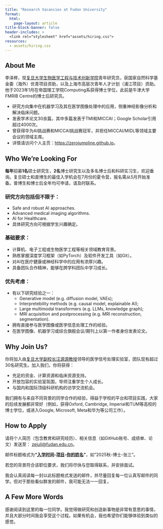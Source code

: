 ```yaml
---
title: "Research Vacancies at Fudan University"
format:
  html:
    page-layout: article
title-block-banner: false
header-includes: >
  <link rel="stylesheet" href="assets/hiring.css">
resources:
  - assets/hiring.css
---
```


::: {.hiring-hero}

:::

::: {.about-section}

## About Me

李泽榉，现[复旦大学生物医学工程与技术创新学院](https://bme-college.fudan.edu.cn/)青年研究员，获国家自然科学基金委（海外）优青项目资助，以及上海市高层次青年人才计划（浦江项目）资助。
他于2023年1月在帝国理工学院Computing系获得博士学位，此前是牛津大学FMRIB Centre的博士后研究员。

- 研究方向集中在机器学习及其在医学图像处理中的应用，侧重神经影像分析和解决临床问题。
- 发表学术论文30余篇，其中多篇发表于TMI和MICCAI；Google Scholar引用超过4000次。
- 曾获得华为AI挑战赛和MICCAI挑战赛冠军，并担任MICCAI/MIDL等领域主要会议的领域主席。
- 详情请访问个人主页：[https://zerojumpline.github.io](https://zerojumpline.github.io)。

:::

::: {.positions-section}

## Who We're Looking For

**每年**招募**1名**硕士研究生，**2名**博士研究生以及多名博士后和科研实习生，欢迎垂询。复旦硕士和直博生的最佳入学机会在7月份的夏令营，报名需从5月开始准备。普博生和博士后全年均可申请，请及时联系。

### 研究方向包括但不限于：

- Safe and robust AI approaches.
- Advanced medical imaging algorithms.
- AI for Healthcare.
- 具体研究方向可根据学生兴趣确定。

### 基础要求：

- 计算机、电子工程或生物医学工程等相关领域教育背景。
- 熟练掌握深度学习框架（如PyTorch）及软件开发工具（如Git）。
- 对AI在医疗健康或神经科学中的应用有浓厚兴趣。
- 具备团队合作精神，能够在跨学科团队中学习成长。

### 优先考虑：

- 有以下研究经验之一：
  - Generative model (e.g. diffusion model, VAEs);
  - Interpretebility methods (e.g. causal model, explainable AI);
  - Large multimodal transformers (e.g. LLMs, knowledge graph);
  - MRI acquisition and postprocessing (e.g. MRI reconstruction, segmentation).
- 拥有直接参与医学图像或医学信息处理工作的经验。
- 在医学图像、机器学习或综合旗舰会议/期刊上以第一作者身份发表论文。

:::

::: {.why-join-section}

## Why Join Us?

你将加入由[复旦大学副校长汪源源教授](https://bme-college.fudan.edu.cn/wyy/main.html)领导的医学信号处理实验室，团队现有超过30名研究生。加入我们，你将获得：

- 充足的资金、计算资源和临床资源支持。
- 开放包容的实验室氛围，导师注重学生个人成长。
- 与国内和国际顶级科研机构的访学交流机会。

我们拥有与来自不同背景的同学合作的经验，得益于学校的平台和项目实践，大家的后续发展都非常好（例如，获得Oxford, Cambridge, Imperial和TUM等高校的博士学位，或进入Google, Microsoft, Meta和华为等公司工作）。

:::

::: {.apply-section}

## How to Apply

请将个人简历（包含教育和研究经历）、相关信息（如GitHub账号、成绩单、论文）发送至：
[zejuli@fudan.edu.cn](mailto:zejuli@fudan.edu.cn)。

邮件标题格式为**"<u>入学时间</u>-<u>项目</u>-<u>你的姓名</u>"**，如"2025秋-博士-张三"。

若您的背景符合该职位要求，我们将尽快与您取得联系，并安排面试。

我会认真阅读每一封以此标题格式发送的邮件，并尽量回复每一位认真写邮件的同学。但对于那些看似群发的邮件，我可能无法一一回复。

:::

::: {.final-words-section}

## A Few More Words

感谢阅读到这里的每一位同学。我觉得做研究和创造新事物是非常有意思的事情，并且大部分时间我会享受这个过程。如果有机会，我也希望你们能够体验到类似的感觉。

:::
